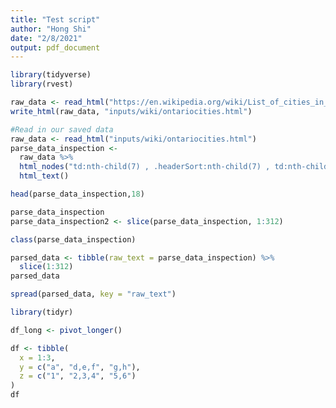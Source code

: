 ```yaml
---
title: "Test script"
author: "Hong Shi"
date: "2/8/2021"
output: pdf_document
---
```

```r
library(tidyverse)
library(rvest)
```
```r
raw_data <- read_html("https://en.wikipedia.org/wiki/List_of_cities_in_Ontario")
write_html(raw_data, "inputs/wiki/ontariocities.html")
```
```r
#Read in our saved data
raw_data <- read_html("inputs/wiki/ontariocities.html")
parse_data_inspection <- 
  raw_data %>% 
  html_nodes("td:nth-child(7) , .headerSort:nth-child(7) , td:nth-child(8) , td:nth-child(4) , td:nth-child(3) , td:nth-child(2) , td:nth-child(1) , .headerSort:nth-child(8) , .headerSort:nth-child(4) , .headerSort:nth-child(3) , .headerSort:nth-child(2) , .headerSort:nth-child(1)") %>% 
  html_text()


```

```r
head(parse_data_inspection,18)
```
```r
parse_data_inspection
parse_data_inspection2 <- slice(parse_data_inspection, 1:312)
```


```r
class(parse_data_inspection)
```

```r
parsed_data <- tibble(raw_text = parse_data_inspection) %>% 
  slice(1:312)
parsed_data
```
```r
spread(parsed_data, key = "raw_text")
```

```r
library(tidyr)
```
```r
df_long <- pivot_longer()
```


```r
df <- tibble(
  x = 1:3,
  y = c("a", "d,e,f", "g,h"),
  z = c("1", "2,3,4", "5,6")
)
df
```




